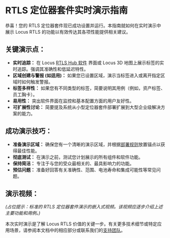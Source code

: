 # RTLS 定位器套件实时演示指南

恭喜！您的 RTLS 定位器套件现已成功设置并运行。本指南就如何在实时演示中展示 Locus RTLS 的功能以有效传达其各项性能提供相关建议。

## 关键演示点：

- **实时追踪：** 在 Locus [RTLS Hub 软件](../RTLS_Hub/Documentation/RtlsHubOverview) 界面或 Locus 3D 地图上展示标签的实时追踪。强调其准确性和低延迟特性。
- **区域创建与警报 (如适用)：** 如果您已设置区域，演示当标签进入或离开指定区域时如何触发警报。
- **标签多样性：** 如果您有不同类型的标签，简要说明其用例（例如，资产标签、员工胸卡）。
- **易用性：** 突出软件界面在监控和基本配置方面的用户友好性。
- **可扩展性讨论：** 简要提及系统从小型定位器套件部署扩展到大型企业级解决方案的能力。

## 成功演示技巧：

- **准备演示区域：** 确保您有一个清晰的演示区域，并根据[部署规则](./AnchorDeploymentRules)放置锚点以获得最佳性能。
- **彻底测试：** 在演示之前，测试您计划展示的所有组件和软件功能。
- **保持简洁：** 专注于与您的受众最相关的、最具影响力的功能。
- **预估问题：** 准备好回答有关准确性、范围、电池寿命和集成可能性等常见问题。

## 演示视频：

*(占位提示：标准的 RTLS 定位器套件演示的嵌入式视频。该视频应逐步介绍上述主要功能和用例。)*

本次实时演示是了解 Locus RTLS 价值的关键一步。有关更多技术细节或特定应用场景，请参阅本文档中的相应部分或联系我们的[支持团队](/ProjectExecution/Troubleshooting/RaiseSupportTicket)。